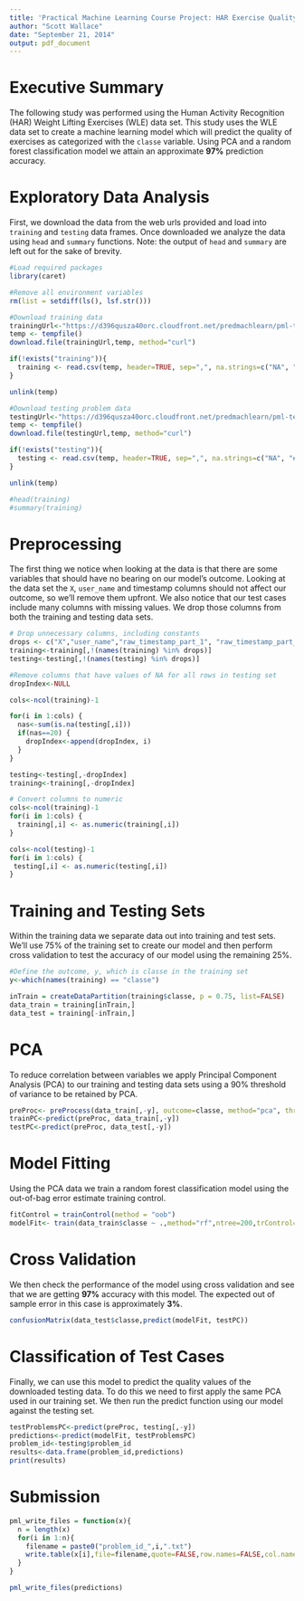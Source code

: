 ```yaml
---
title: 'Practical Machine Learning Course Project: HAR Exercise Quality Prediction'
author: "Scott Wallace"
date: "September 21, 2014"
output: pdf_document
---
```


# Executive Summary
The following study was performed using the Human Activity Recognition (HAR) Weight Lifting Exercises (WLE) data set. This study uses the WLE data set to create a machine learning model which will predict the quality of exercises as categorized with the `classe` variable. Using PCA and a random forest classification model we attain an approximate **97%** prediction accuracy.

# Exploratory Data Analysis
First, we download the data from the web urls provided and load into `training` and `testing` data frames. Once downloaded we analyze the data using `head` and `summary` functions. Note: the output of `head` and `summary` are left out for the sake of brevity.
```r
#Load required packages
library(caret)

#Remove all environment variables
rm(list = setdiff(ls(), lsf.str()))

#Download training data
trainingUrl<-"https://d396qusza40orc.cloudfront.net/predmachlearn/pml-training.csv"
temp <- tempfile()
download.file(trainingUrl,temp, method="curl")

if(!exists("training")){
  training <- read.csv(temp, header=TRUE, sep=",", na.strings=c("NA", "#DIV/0!"))
}

unlink(temp)

#Download testing problem data
testingUrl<-"https://d396qusza40orc.cloudfront.net/predmachlearn/pml-testing.csv"
temp <- tempfile()
download.file(testingUrl,temp, method="curl")

if(!exists("testing")){
  testing <- read.csv(temp, header=TRUE, sep=",", na.strings=c("NA", "#DIV/0!"))
}

unlink(temp)

#head(training)
#summary(training)
```

# Preprocessing
The first thing we notice when looking at the data is that there are some variables that should have no bearing on our model's outcome. Looking at the data set the `X`, `user_name` and timestamp columns should not affect our outcome, so we'll remove them upfront. We also notice that our test cases include many columns with missing values. We drop those columns from both the training and testing data sets.
```r
# Drop unnecessary columns, including constants
drops <- c("X","user_name","raw_timestamp_part_1", "raw_timestamp_part_2", "cvtd_timestamp")
training<-training[,!(names(training) %in% drops)]
testing<-testing[,!(names(testing) %in% drops)]

#Remove columns that have values of NA for all rows in testing set
dropIndex<-NULL

cols<-ncol(training)-1

for(i in 1:cols) {
  nas<-sum(is.na(testing[,i]))
  if(nas==20) {
    dropIndex<-append(dropIndex, i)
  }
}

testing<-testing[,-dropIndex]
training<-training[,-dropIndex]

# Convert columns to numeric 
cols<-ncol(training)-1
for(i in 1:cols) {
  training[,i] <- as.numeric(training[,i])
}

cols<-ncol(testing)-1
for(i in 1:cols) {
 testing[,i] <- as.numeric(testing[,i])
}
``` 

# Training and Testing Sets
Within the training data we separate data out into training and test sets. We'll use 75% of the training set to create our model and then perform cross validation to test the accuracy of our model using the remaining 25%.
```r
#Define the outcome, y, which is classe in the training set
y<-which(names(training) == "classe")

inTrain = createDataPartition(training$classe, p = 0.75, list=FALSE)
data_train = training[inTrain,]
data_test = training[-inTrain,]
```

# PCA
To reduce correlation between variables we apply Principal Component Analysis (PCA) to our training and testing data sets using a 90% threshold of variance to be retained by PCA.
```r
preProc<- preProcess(data_train[,-y], outcome=classe, method="pca", threshold=0.9)
trainPC<-predict(preProc, data_train[,-y])
testPC<-predict(preProc, data_test[,-y])
```

# Model Fitting
Using the PCA data we train a random forest classification model using the out-of-bag error estimate training control.
```r
fitControl = trainControl(method = "oob")
modelFit<- train(data_train$classe ~ .,method="rf",ntree=200,trControl=fitControl, data=trainPC)
```

# Cross Validation
We then check the performance of the model using cross validation and see that we are getting **97%** accuracy with this model. The expected out of sample error in this case is approximately **3%**.
```r
confusionMatrix(data_test$classe,predict(modelFit, testPC))
```

# Classification of Test Cases
Finally, we can use this model to predict the quality values of the downloaded testing data. To do this we need to first apply the same PCA used in our training set. We then run the predict function using our model against the testing set.
```r
testProblemsPC<-predict(preProc, testing[,-y])
predictions<-predict(modelFit, testProblemsPC)
problem_id<-testing$problem_id
results<-data.frame(problem_id,predictions)
print(results)
```

# Submission
```r
pml_write_files = function(x){
  n = length(x)
  for(i in 1:n){
    filename = paste0("problem_id_",i,".txt")
    write.table(x[i],file=filename,quote=FALSE,row.names=FALSE,col.names=FALSE)
  }
}

pml_write_files(predictions)
```
